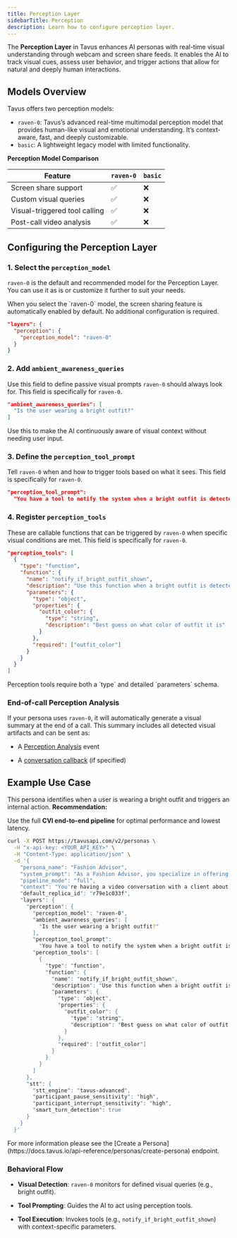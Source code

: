 ```yaml
---
title: Perception Layer
sidebarTitle: Perception
description: Learn how to configure perception layer.
---
```


The **Perception Layer** in Tavus enhances AI personas with real-time visual understanding through webcam and screen share feeds. It enables the AI to track visual cues, assess user behavior, and trigger actions that allow for natural and deeply human interactions.

## Models Overview
Tavus offers two perception models:
- `raven-0`: Tavus’s advanced real-time multimodal perception model that provides human-like visual and emotional understanding. It’s context-aware, fast, and deeply customizable.
- `basic`: A lightweight legacy model with limited functionality.

**Perception Model Comparison**

| Feature                       | `raven-0` | `basic` |
| ----------------------------- | ------- | ----- |
| Screen share support          | ✅       | ❌     |
| Custom visual queries         | ✅       | ❌     |
| Visual-triggered tool calling | ✅       | ❌     |
| Post-call video analysis      | ✅       | ❌     |

## Configuring the Perception Layer

### 1. Select the `perception_model`

`raven-0` is the default and recommended model for the Perception Layer. You can use it as is or customize it further to suit your needs.

<Note>
When you select the `raven-0` model, the screen sharing feature is automatically enabled by default. No additional configuration is required.
</Note>

```json
"layers": {
  "perception": {
    "perception_model": "raven-0"
  }
}
```

### 2. Add `ambient_awareness_queries`

Use this field to define passive visual prompts `raven-0` should always look for.
<Note>
This field is specifically for `raven-0`.
</Note>
```json
"ambient_awareness_queries": [
  "Is the user wearing a bright outfit?"
]
```

<Tip>
Use this to make the AI continuously aware of visual context without needing user input.
</Tip>

### 3. Define the `perception_tool_prompt`

Tell `raven-0` when and how to trigger tools based on what it sees.
<Note>
This field is specifically for `raven-0`.
</Note>
```json
"perception_tool_prompt":
  "You have a tool to notify the system when a bright outfit is detected, named `notify_if_bright_outfit_shown`. You MUST use this tool when a bright outfit is detected."
```

### 4. Register `perception_tools`

These are callable functions that can be triggered by `raven-0` when specific visual conditions are met.
<Note>
This field is specifically for `raven-0`.
</Note>
```json
"perception_tools": [
  {
    "type": "function",
    "function": {
      "name": "notify_if_bright_outfit_shown",
      "description": "Use this function when a bright outfit is detected in the image with high confidence",
      "parameters": {
        "type": "object",
        "properties": {
          "outfit_color": {
            "type": "string",
            "description": "Best guess on what color of outfit it is"
          }
        },
        "required": ["outfit_color"]
      }
    }
  }
]
```

<Note>
Perception tools require both a `type` and detailed `parameters` schema.
</Note>

### End-of-call Perception Analysis

If your persona uses `raven-0`, it will automatically generate a visual summary at the end of a call. This summary includes all detected visual artifacts and can be sent as:

- A [Perception Analysis](https://docs.tavus.io/sections/event-schemas/conversation-perception-analysis) event

- A [conversation callback](https://docs.tavus.io/sections/conversational-video-interface/conversation-callbacks) (if specified)

## Example Use Case

This persona identifies when a user is wearing a bright outfit and triggers an internal action.
<Tip>
**Recommendation:**

Use the full **CVI end-to-end pipeline** for optimal performance and lowest latency.
</Tip>
```bash
curl -X POST https://tavusapi.com/v2/personas \
  -H "x-api-key: <YOUR_API_KEY>" \
  -H "Content-Type: application/json" \
  -d '{
    "persona_name": "Fashion Advisor",
    "system_prompt": "As a Fashion Advisor, you specialize in offering tailored fashion advice.",
    "pipeline_mode": "full",
    "context": "You're having a video conversation with a client about their outfit.",
    "default_replica_id": "r79e1c033f",
    "layers": {
      "perception": {
        "perception_model": "raven-0",
        "ambient_awareness_queries": [
          "Is the user wearing a bright outfit?"
        ],
        "perception_tool_prompt":
          "You have a tool to notify the system when a bright outfit is detected, named `notify_if_bright_outfit_shown`. You MUST use this tool when a bright outfit is detected.",
        "perception_tools": [
          {
            "type": "function",
            "function": {
              "name": "notify_if_bright_outfit_shown",
              "description": "Use this function when a bright outfit is detected in the image with high confidence",
              "parameters": {
                "type": "object",
                "properties": {
                  "outfit_color": {
                    "type": "string",
                    "description": "Best guess on what color of outfit it is"
                  }
                },
                "required": ["outfit_color"]
              }
            }
          }
        ]
      },
      "stt": {
        "stt_engine": "tavus-advanced",
        "participant_pause_sensitivity": "high",
        "participant_interrupt_sensitivity": "high",
        "smart_turn_detection": true
      }
    }
  }'
```
<Note>
For more information please see the [Create a Persona](https://docs.tavus.io/api-reference/personas/create-persona) endpoint.
</Note>

### Behavioral Flow

- **Visual Detection**: `raven-0` monitors for defined visual queries (e.g., bright outfit).

- **Tool Prompting**: Guides the AI to act using perception tools.

- **Tool Execution**: Invokes tools (e.g., `notify_if_bright_outfit_shown`) with context-specific parameters.

